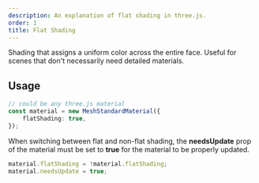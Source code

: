 ```yaml
---
description: An explanation of flat shading in three.js.
order: 1
title: Flat Shading
---
```



Shading that assigns a uniform color across the entire face. Useful for scenes that don't necessarily need detailed materials.

<App client:only="svelte" />

## Usage

```ts
// could be any three.js material
const material = new MeshStandardMaterial({
	flatShading: true,
});
```

When switching between flat and non-flat shading, the **needsUpdate** prop of
the material must be set to **true** for the material to be properly updated.

```ts
material.flatShading = !material.flatShading;
material.needsUpdate = true;
```
